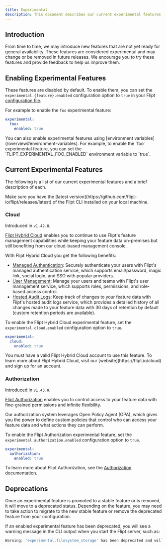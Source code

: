 ```yaml
---
title: Experimental
description: This document describes our current experimental features and how to enable them.
---
```


## Introduction

From time to time, we may introduce new features that are not yet ready for general availability. These features are considered experimental and may change or be removed in future releases. We encourage you to try these features and provide feedback to help us improve them.

## Enabling Experimental Features

These features are disabled by default. To enable them, you can set the `experimental.{feature}.enabled` configuration option to `true` in your Flipt [configuration file](/configuration/overview#configuration-file).

For example to enable the `foo` experimental feature:

```yaml config.yaml
experimental:
  foo:
    enabled: true
```

<Tip>
  You can also enable experimental features using [environment
  variables](/overview#environment-variables). For example, to enable the `foo`
  experimental feature, you can set the `FLIPT_EXPERIMENTAL_FOO_ENABLED`
  environment variable to `true`.
</Tip>

## Current Experimental Features

The following is a list of our current experimental features and a brief description of each.

<Note>
  Make sure you have the [latest
  version](https://github.com/flipt-io/flipt/releases/latest) of the Flipt CLI
  installed on your local machine.
</Note>

### Cloud

Introduced in `v1.42.0`.

[Flipt Hybrid Cloud](cloud/overview) enables you to continue to use Flipt's feature management capabilities while keeping your feature data on-premises but still benefiting from our cloud-based management console.

With Flipt Hybrid Cloud you get the following benefits:

- [Managed Authentication](/cloud/features/authentication): Securely authenticate your users with Flipt's managed authentication service, which supports email/password, magic link, social login, and SSO with popular providers.
- [User Management](/cloud/features/user-management): Manage your users and teams with Flipt's user management service, which supports roles, permissions, and role-based access control.
- [Hosted Audit Logs](/cloud/features/audit-logs): Keep track of changes to your feature data with Flipt's hosted audit logs service, which provides a detailed history of all changes made to your feature data with 30 days of retention by default (custom retention periods are available).

To enable the Flipt Hybrid Cloud experimental feature, set the `experimental.cloud.enabled` configuration option to `true`.

```yaml config.yaml
experimental:
  cloud:
    enabled: true
```

<Note>
  You must have a valid Flipt Hybrid Cloud account to use this feature. To learn
  more about Flipt Hybrid Cloud, visit our [website](https://flipt.io/cloud) and
  sign up for an account.
</Note>

### Authorization

Introduced in `v1.43.0`.

[Flipt Authorization](/authorization/overview) enables you to control access to your feature data with fine-grained permissions and infinite flexibility.

Our authorization system leverages Open Policy Agent (OPA), which gives you the power to define custom policies that control who can access your feature data and what actions they can perform.

To enable the Flipt Authorization experimental feature, set the `experimental.authorization.enabled` configuration option to `true`.

```yaml config.yaml
experimental:
  authorization:
    enabled: true
```

To learn more about Flipt Authorization, see the [Authorization](/authorization/overview) documentation.

## Deprecations

Once an experimental feature is promoted to a stable feature or is removed, it will move to a deprecated status. Depending on the feature, you may need to take action to migrate to the new stable feature or remove the deprecated feature from your configuration.

If an enabled experimental feature has been deprecated, you will see a warning message in the CLI output when you start the Flipt server, such as:

```bash
Warning: 'experimental.filesystem_storage' has been deprecated and will be removed in a future release.
```
